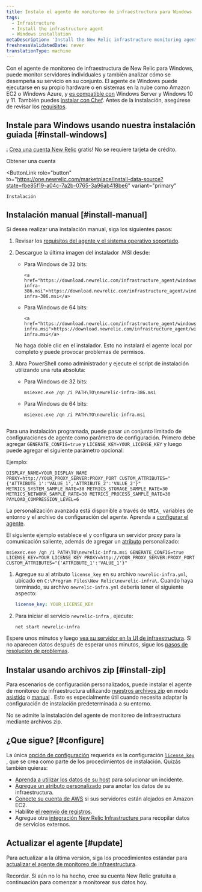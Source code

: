 ```yaml
---
title: Instale el agente de monitoreo de infraestructura para Windows
tags:
  - Infrastructure
  - Install the infrastructure agent
  - Windows installation
metaDescription: 'Install the New Relic infrastructure monitoring agent for Windows with a simple headless MSI, and do basic configuration.'
freshnessValidatedDate: never
translationType: machine
---
```


Con el agente de monitoreo de infraestructura de New Relic para Windows, puede monitor servidores individuales y también analizar cómo se desempeña su servicio en su conjunto. El agente de Windows puede ejecutarse en su propio hardware o en sistemas en la nube como Amazon EC2 o Windows Azure, y [es compatible con](/docs/infrastructure/install-infrastructure-agent/get-started/requirements-infrastructure-agent) Windows Server y Windows 10 y 11. También puedes [instalar con Chef](/docs/infrastructure/new-relic-infrastructure/config-management-tools/configure-new-relic-infrastructure-using-chef). Antes de la instalación, asegúrese de revisar los [requisitos](/docs/infrastructure/new-relic-infrastructure/getting-started/compatibility-requirements-new-relic-infrastructurets).

## Instale para Windows usando nuestra instalación guiada [#install-windows]

¡ [Crea una cuenta New Relic](https://newrelic.com/signup) gratis! No se requiere tarjeta de crédito.

<ButtonGroup>
  <ButtonLink
    role="button"
    to="https://newrelic.com/signup"
    variant="primary"
  >
    Obtener una cuenta
  </ButtonLink>

  <ButtonLink
    role="button"
    to="https://one.newrelic.com/marketplace/install-data-source?state=fbe85f19-a04c-7a2b-0765-3a96ab418be6"
    variant="primary"
  >
    Instalación
  </ButtonLink>
</ButtonGroup>

## Instalación manual [#install-manual]

Si desea realizar una instalación manual, siga los siguientes pasos:

1. Revisar los [requisitos del agente y el sistema operativo soportado](/docs/infrastructure/new-relic-infrastructure/getting-started/compatibility-requirements-new-relic-infrastructure).

2. Descargue la última imagen del instalador .MSI desde:

   * Para Windows de 32 bits:

     ```
     <a href="https://download.newrelic.com/infrastructure_agent/windows/386/newrelic-infra-386.msi">https://download.newrelic.com/infrastructure_agent/windows/386/newrelic-infra-386.msi</a>​
     ```

   * Para Windows de 64 bits:

     ```
     <a href="https://download.newrelic.com/infrastructure_agent/windows/newrelic-infra.msi">https://download.newrelic.com/infrastructure_agent/windows/newrelic-infra.msi</a>
     ```

   <Callout variant="important">
     No haga doble clic en el instalador. Esto no instalará el agente local por completo y puede provocar problemas de permisos.
   </Callout>

3. Abra PowerShell como administrador y ejecute el script de instalación utilizando una ruta absoluta:

   * Para Windows de 32 bits:

     ```shell
     msiexec.exe /qn /i PATH\TO\newrelic-infra-386.msi
     ```

   * Para Windows de 64 bits:

     ```shell
     msiexec.exe /qn /i PATH\TO\newrelic-infra.msi
     ```

   ```

   ```

Para una instalación programada, puede pasar un conjunto limitado de configuraciones de agente como parámetro de configuración. Primero debe agregar `GENERATE_CONFIG=true` y `LICENSE_KEY=YOUR_LICENSE_KEY` y luego puede agregar el siguiente parámetro opcional:

Ejemplo:

```shell
DISPLAY_NAME=YOUR_DISPLAY_NAME PROXY=http://YOUR_PROXY_SERVER:PROXY_PORT CUSTOM_ATTRIBUTES="{'ATTRIBUTE_1':'VALUE_1','ATTRIBUTE_2':'VALUE_2'}" METRICS_SYSTEM_SAMPLE_RATE=30 METRICS_STORAGE_SAMPLE_RATE=30 METRICS_NETWORK_SAMPLE_RATE=30 METRICS_PROCESS_SAMPLE_RATE=30 PAYLOAD_COMPRESSION_LEVEL=6
```

La personalización avanzada está disponible a través de `NRIA_` variables de entorno y el archivo de configuración del agente. Aprenda a [configurar el agente](/docs/infrastructure/install-infrastructure-agent/configuration/configure-infrastructure-agent/).

El siguiente ejemplo establece el <InlinePopover type="licenseKey"/>y configura un servidor proxy para la comunicación saliente, además de agregar un [atributo](/docs/using-new-relic/welcome-new-relic/get-started/glossary#attribute) personalizado:

```shell
msiexec.exe /qn /i PATH\TO\newrelic-infra.msi GENERATE_CONFIG=true LICENSE_KEY=YOUR_LICENSE_KEY PROXY=http://YOUR_PROXY_SERVER:PROXY_PORT CUSTOM_ATTRIBUTES="{'ATTRIBUTE_1':'VALUE_1'}"
```

1. Agregue su <InlinePopover type="licenseKey"/>al atributo `license_key` en su archivo `newrelic-infra.yml`, ubicado en `C:\Program Files\New Relic\newrelic-infra\`. Cuando haya terminado, su archivo `newrelic-infra.yml` debería tener el siguiente aspecto:

   ```yml
   license_key: YOUR_LICENSE_KEY
   ```

2. Para iniciar el servicio `newrelic-infra` , ejecute:

   ```shell
   net start newrelic-infra
   ```

Espere unos minutos y luego [vea su servidor en la UI de infraestructura](/docs/infrastructure/infrastructure-ui-pages/infra-ui-overview). Si no aparecen datos después de esperar unos minutos, sigue los [pasos de resolución de problemas](/docs/infrastructure/new-relic-infrastructure/troubleshooting/no-data-appears-infrastructure).

## Instalar usando archivos zip [#install-zip]

Para escenarios de configuración personalizados, puede instalar el agente de monitoreo de infraestructura utilizando [nuestros archivos zip](https://download.newrelic.com/infrastructure_agent/binaries/windows/) en modo [asistido](/docs/infrastructure/install-configure-infrastructure/windows-installation/assisted-install-infrastructure-windows) o [manual](/docs/infrastructure/install-configure-infrastructure/windows-installation/manual-install-infrastructure-windows) . Esto es especialmente útil cuando necesita adaptar la configuración de instalación predeterminada a su entorno.

<Callout variant="caution">
  No se admite la instalación del agente de monitoreo de infraestructura mediante archivos zip.
</Callout>

<InstallFeedback/>

## ¿Que sigue? [#configure]

La única [opción de configuración](/docs/infrastructure/install-configure-infrastructure/configuration/configure-infrastructure-agent) requerida es la configuración [`license_key`](/docs/Infrastructure-configure-your-agent#conf-license_key) , que se crea como parte de los procedimientos de instalación. Quizás también quieras:

* [Aprenda a utilizar los datos de su host](/docs/tutorial-troubleshoot-infra-hosts/diagnose-app-infra-data) para solucionar un incidente.
* [Agregue un atributo personalizado](/docs/Infrastructure-configure-your-agent#conf-custom_attributes) para anotar los datos de su infraestructura.
* [Conecte su cuenta de AWS](/docs/infrastructure-amazon-aws-ec2-integration#connect) si sus servidores están alojados en Amazon EC2.
* Habilite [el reenvío de registros](/docs/logs/enable-new-relic-logs/1-enable-logs/forward-your-logs-using-new-relic-infrastructure-agent).
* Agregue otra [integración New Relic Infrastructure ](/docs/infrastructure/integrations-getting-started/getting-started/introduction-infrastructure-integrations)para recopilar datos de servicios externos.

## Actualizar el agente [#update]

Para actualizar a la última versión, siga los procedimientos estándar para [actualizar el agente de monitoreo de infraestructura](/docs/infrastructure/new-relic-infrastructure/installation/update-infrastructure-agent).

Recordar. Si aún no lo ha hecho, cree su cuenta New Relic gratuita a continuación para comenzar a monitorear sus datos hoy.

<InlineSignup/>